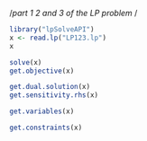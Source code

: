 /*part 1 2 and 3 of the LP problem */

```{r}
library("lpSolveAPI")
x <- read.lp("LP123.lp")
x
```


```{r}
solve(x)
get.objective(x)
```

```{r}
get.dual.solution(x)
get.sensitivity.rhs(x)
```

```{r}
get.variables(x)
```

```{r}
get.constraints(x)
```






